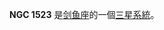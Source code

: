 {{NGCInfoBox|NGCID=NGC 1523|發現者=約翰·弗里德里希·威廉·赫歇爾|發現日期=1834年12月6日|其他編號=ESO 156-**39|曆元=J2000.0|赤經=4時6分11秒
|赤緯=-54°5'16"|星座=剑鱼座|星體=三星系統|星等=|表面亮度=|藍等=}}

'''NGC 1523''' 是[[剑鱼座|剑鱼座]]的一個[[三星系統|三星系統]]。

{{NGCReference|1523}}
{{Catalogs|NGC=1523}}